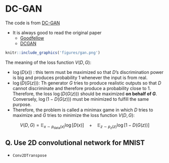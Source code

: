 
# DC-GAN

The code is from [DC-GAN](https://pytorch.org/tutorials/beginner/dcgan_faces_tutorial.html)

- It is always good to read the original paper
    - [Goodfellow](https://papers.nips.cc/paper/5423-generative-adversarial-nets.pdf)
    - [DCGAN ](https://arxiv.org/pdf/1511.06434.pdf)
    

```r
knitr::include_graphics('figures/gan.png')
```

The meaning of the loss function $V(D,G)$:

- $\log(D(x))$ : this term must be maximized so that $D$'s discrimination power is big and produces probability $1$ whenever the input is from real.
- $\log(D(G(z)))$: Th generator $G$ tries to produce realistic outputs so that $D$ cannot discriminate and therefore produce a probability close to $1$. Therefore, the loss $\log(D(G(z)))$ should be maximized **on behalf of $G$**. Conversely, $\log(1-D(G(z)))$ must be minimized to fulfill the same purpose.
- Therefore, the problem is called a minimax game in which $D$ tries to maximize and $G$ tries to minimize the loss function $V(D,G)$:

$$
    V(D,G) = \mathbb{E}_{x\sim p_\mathrm{data}(x)} \log[ D(x) ] \quad 
        + \quad \mathbb{E}_{z\sim p_z(z)} \log [1-D(G(z))]
$$


## Q. Use 2D convolutional network for MNIST

- `Conv2DTranspose`